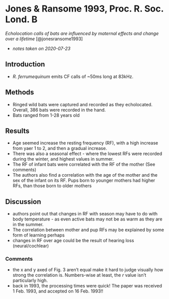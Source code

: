 # Jones & Ransome 1993, Proc. R. Soc. Lond. B

\chaptermark{R. ferumequinum CF stability}

*Echolocation calls of bats are influenced by maternal effects and change over a lifetime* [@jonesransome1993]

- *notes taken on 2020-07-23*

## Introduction

- *R. ferrumequinum* emits CF calls of ~50ms long at 83kHz. 

## Methods

- Ringed wild bats were captured and recorded as they echolocated. Overall, 386 bats were recorded in the hand. 
- Bats ranged from 1-28 years old

## Results

- Age seemed increase the resting frequency (RF), with a high increase from yaer 1 to 2, and then a gradual increase. 
- There was also a seasonal effect - where the lowest RFs were recorded during the winter, and highest values in summer.
- The RF of infant bats were correlated with the RF of the mother (See comments)
- The authors also find a correlation with the age of the mother and the sex of the infant on its RF. Pups born to younger mothers had higher RFs, than those born to older mothers

## Discussion 

- authors point out that changes in RF with season may have to do with body temperature - as even active bats may not be as warm as they are in the summer. 
- The correlation between mother and pup RFs may be explained by some form of learning perhaps
- changes in RF over age could be the result of hearing loss (neural/cochlear)

### Comments

- the x and y axed of Fig. 3 aren't equal make it hard to judge visually how strong the correlation is. Numbers-wise at least, the *r* value isn't particularly high.
- back in 1993, the processing times were quick! The paper was received 1 Feb. 1993, and accepted on 16 Feb. 1993!!

